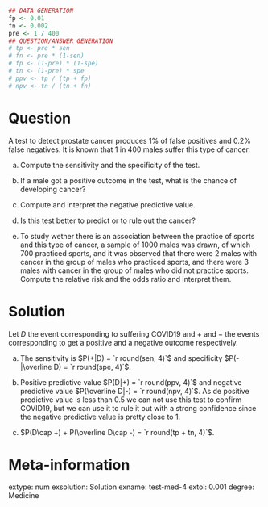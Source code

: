 
```r
## DATA GENERATION
fp <- 0.01
fn <- 0.002
pre <- 1 / 400
## QUESTION/ANSWER GENERATION
# tp <- pre * sen
# fn <- pre * (1-sen)
# fp <- (1-pre) * (1-spe)
# tn <- (1-pre) * spe
# ppv <- tp / (tp + fp)
# npv <- tn / (tn + fn)
```

Question
========
A test to detect prostate cancer produces 1% of false positives and 0.2% false negatives. It is known that 1 in 400 males suffer this type of cancer.

a. Compute the sensitivity and the specificity of the test.

a. If a male got a positive outcome in the test, what is the chance of developing cancer?

a. Compute and interpret the negative predictive value.

a. Is this test better to predict or to rule out the cancer?

a. To study wether there is an association between the practice of sports and this type of cancer, a sample of 1000 males was drawn, of which 700 practiced sports, and it was observed that there were 2 males with cancer in the group of males who practiced sports, and there were 3 males with cancer in the group of males who did not practice sports. Compute the relative risk and the odds ratio and interpret them. 

Solution
========
Let $D$ the event corresponding to suffering COVID19 and $+$ and $-$ the events corresponding to get a positive and a negative outcome respectively.

a. The sensitivity is $P(+|D) = `r round(sen, 4)`$ and specificity $P(-|\overline D) = `r round(spe, 4)`$.

a. Positive predictive value $P(D|+) = `r round(ppv, 4)`$ and negative predictive value $P(\overline D|-) = `r round(npv, 4)`$. As de positive predictive value is less than 0.5 we can not use this test to confirm COVID19, but we can use it to rule it out with a strong confidence since the negative predictive value is pretty close to 1. 

a. $P(D\cap +) + P(\overline D\cap -) = `r round(tp + tn, 4)`$.

Meta-information 
================
extype: num
exsolution: Solution
exname: test-med-4
extol: 0.001
degree: Medicine
 
  
